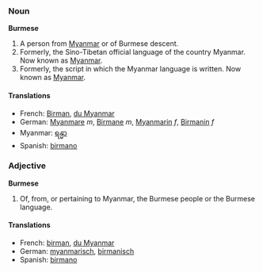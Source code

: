 ===Noun===
'''Burmese'''

#A person from [[Myanmar]] or of Burmese descent.
#Formerly, the Sino-Tibetan official language of the country Myanmar. Now known as [[Myanmar]].
#Formerly, the script in which the Myanmar language is written. Now known as [[Myanmar]].

====Translations====
*French: [[Birman]], [[du Myanmar]]
*German: [[Myanmare]] ''m'', [[Birmane]] ''m'', [[Myanmarin]] ''f'', [[Birmanin]] ''f''
*Myanmar: [[ရန္မာ]]
*Spanish: [[birmano]]

===Adjective===
'''Burmese'''

#Of, from, or pertaining to Myanmar, the Burmese people or the Burmese language.

====Translations====
*French: [[birman]], [[du Myanmar]]
*German: [[myanmarisch]], [[birmanisch]]
*Spanish: [[birmano]]